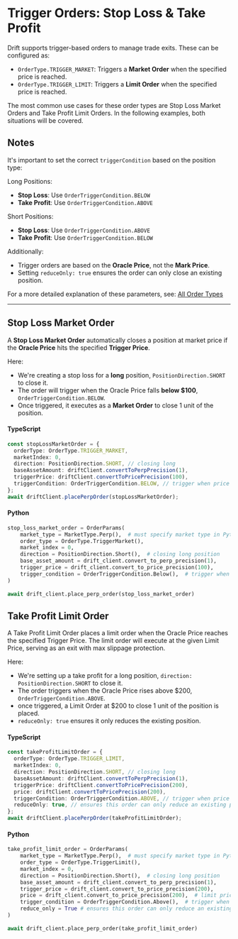 # Trigger Orders: Stop Loss & Take Profit

Drift supports trigger-based orders to manage trade exits. These can be configured as:

- `OrderType.TRIGGER_MARKET`: Triggers a **Market Order** when the specified price is reached.
- `OrderType.TRIGGER_LIMIT`: Triggers a **Limit Order** when the specified price is reached.

The most common use cases for these order types are Stop Loss Market Orders and Take Profit Limit Orders.
In the following examples, both situations will be covered.

## Notes

It's important to set the correct `triggerCondition` based on the position type:

Long Positions:
  - **Stop Loss**: Use `OrderTriggerCondition.BELOW`
  - **Take Profit**: Use `OrderTriggerCondition.ABOVE`
  
Short Positions:
  - **Stop Loss**: Use `OrderTriggerCondition.ABOVE`
  - **Take Profit**: Use `OrderTriggerCondition.BELOW`

Additionally:

- Trigger orders are based on the **Oracle Price**, not the **Mark Price**.
- Setting `reduceOnly: true` ensures the order can only close an existing position.

For a more detailed explanation of these parameters, see: [All Order Types](https://docs.drift.trade/trading/all-order-types)

---

## Stop Loss Market Order
A **Stop Loss Market Order** automatically closes a position at market price if the **Oracle Price** hits the specified **Trigger Price**.

Here:
- We're creating a stop loss for a **long** position, `PositionDirection.SHORT` to close it.
- The order will trigger when the Oracle Price falls **below $100**, `OrderTriggerCondition.BELOW`.
- Once triggered, it executes as a **Market Order** to close 1 unit of the position.

#### TypeScript
``` ts
const stopLossMarketOrder = {    
  orderType: OrderType.TRIGGER_MARKET,    
  marketIndex: 0,    
  direction: PositionDirection.SHORT, // closing long    
  baseAssetAmount: driftClient.convertToPerpPrecision(1),    
  triggerPrice: driftClient.convertToPricePrecision(100),    
  triggerCondition: OrderTriggerCondition.BELOW, // trigger when price falls below 100  
};    
await driftClient.placePerpOrder(stopLossMarketOrder);
```
#### Python
``` python
stop_loss_market_order = OrderParams(
    market_type = MarketType.Perp(),  # must specify market type in Python  
    order_type = OrderType.TriggerMarket(),  
    market_index = 0,  
    direction = PositionDirection.Short(),  # closing long position  
    base_asset_amount = drift_client.convert_to_perp_precision(1),  
    trigger_price = drift_client.convert_to_price_precision(100),  
    trigger_condition = OrderTriggerCondition.Below(),  # trigger when price falls below 100  
)  
  
await drift_client.place_perp_order(stop_loss_market_order)
```

## Take Profit Limit Order

A Take Profit Limit Order places a limit order when the Oracle Price reaches the specified Trigger Price. The limit order will execute at the given Limit Price, serving as an exit with max slippage protection.

Here:
- We're setting up a take profit for a long position, `direction: PositionDirection.SHORT` to close it.
- The order triggers when the Oracle Price rises above $200, `OrderTriggerCondition.ABOVE`.
- once triggered, a Limit Order at $200 to close 1 unit of the position is placed.
- `reduceOnly: true` ensures it only reduces the existing position.



#### TypeScript
``` ts
const takeProfitLimitOrder = {
  orderType: OrderType.TRIGGER_LIMIT,
  marketIndex: 0,
  direction: PositionDirection.SHORT, // closing long
  baseAssetAmount: driftClient.convertToPerpPrecision(1),
  triggerPrice: driftClient.convertToPricePrecision(200),
  price: driftClient.convertToPricePrecision(200),
  triggerCondition: OrderTriggerCondition.ABOVE, // trigger when price rises above 200 
  reduceOnly: true, // ensures this order can only reduce an existing position
};
await driftClient.placePerpOrder(takeProfitLimitOrder);
```
#### Python
``` python
take_profit_limit_order = OrderParams(
    market_type = MarketType.Perp(),  # must specify market type in Python  
    order_type = OrderType.TriggerLimit(),  
    market_index = 0,  
    direction = PositionDirection.Short(),  # closing long position  
    base_asset_amount = drift_client.convert_to_perp_precision(1),  
    trigger_price = drift_client.convert_to_price_precision(200),  
    price = drift_client.convert_to_price_precision(200),  # limit price after trigger  
    trigger_condition = OrderTriggerCondition.Above(),  # trigger when price rises above 200  
    reduce_only = True # ensures this order can only reduce an existing position
)  
  
await drift_client.place_perp_order(take_profit_limit_order)
```


